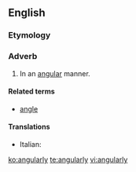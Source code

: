 ==English==

===Etymology===
{{suffix|angular|ly}}

===Adverb===
{{en-adv}}

# In an [[angular]] manner.

====Related terms====
* [[angle]]

====Translations====
{{trans-top|in an angular manner}}
* Italian: {{t|it|angolarmente}}
{{trans-mid}}
{{trans-bottom}}


[[ko:angularly]]
[[te:angularly]]
[[vi:angularly]]